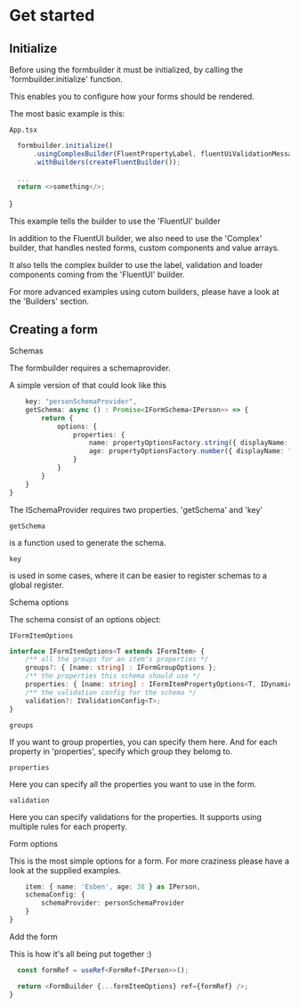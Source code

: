 
<Meta title="Get started" />

<style>{`
  .subheading {
    --mediumdark: '#999999';
    font-weight: 900;
    font-size: 13px;
    color: #999;
    letter-spacing: 6px;
    line-height: 24px;
    text-transform: uppercase;
    margin-bottom: 12px;
    margin-top: 40px;
  }

  .link-list {
    display: grid;
    grid-template-columns: 1fr;
    grid-template-rows: 1fr 1fr;
    row-gap: 10px;
  }

  @media (min-width: 620px) {
    .link-list {
      row-gap: 20px;
      column-gap: 20px;
      grid-template-columns: 1fr 1fr;
    }
  }

  @media all and (-ms-high-contrast:none) {
  .link-list {
      display: -ms-grid;
      -ms-grid-columns: 1fr 1fr;
      -ms-grid-rows: 1fr 1fr;
    }
  }

  .link-item {
    display: block;
    padding: 20px 30px 20px 15px;
    border: 1px solid #00000010;
    border-radius: 5px;
    transition: background 150ms ease-out, border 150ms ease-out, transform 150ms ease-out;
    color: #333333;
    display: flex;
    align-items: flex-start;
  }

  .link-item:hover {
    border-color: #1EA7FD50;
    transform: translate3d(0, -3px, 0);
    box-shadow: rgba(0, 0, 0, 0.08) 0 3px 10px 0;
  }

  .link-item:active {
    border-color: #1EA7FD;
    transform: translate3d(0, 0, 0);
  }

  .link-item strong {
    font-weight: 700;
    display: block;
    margin-bottom: 2px;
  }
  
  .link-item img {
    height: 40px;
    width: 40px;
    margin-right: 15px;
    flex: none;
  }

  .link-item span {
    font-size: 14px;
    line-height: 20px;
  }

  .tip {
    display: inline-block;
    border-radius: 1em;
    font-size: 11px;
    line-height: 12px;
    font-weight: 700;
    background: #E7FDD8;
    color: #66BF3C;
    padding: 4px 12px;
    margin-right: 10px;
    vertical-align: top;
  }

  .tip-wrapper {
    font-size: 13px;
    line-height: 20px;
    margin-top: 40px;
    margin-bottom: 40px;
  }

  .tip-wrapper code {
    font-size: 12px;
    display: inline-block;
  }

  
`}</style>

# Get started


## Initialize
<p>Before using the formbuilder it must be initialized, by calling the 'formbuilder.initialize' function.</p>  
<p>This enables you to configure how your forms should be rendered.</p>  
<p>The most basic example is this: </p>  

```App.tsx```  
```ts
  formbuilder.initialize()
      .usingComplexBuilder(FluentPropertyLabel, fluentUiValidationMessageElement, FluentFormShimmer)
      .withBuilders(createFluentBuilder());
  
  ...
  return <>something</>;
  ```
}


<p>This example tells the builder to use the 'FluentUI' builder</p>  
<p>In addition to the FluentUI builder, we also need to use the 'Complex' builder, that handles nested forms, custom components and value arrays.</p>  
<p>It also tells the complex builder to use the label, validation and loader components coming from the 'FluentUI' builder.</p>  
<p>For more advanced examples using cutom builders, please have a look at the 'Builders' section.</p>  

## Creating a form
<div className="subheading">Schemas</div>
<p>The formbuilder requires a schemaprovider.</p>
<p>A simple version of that could look like this</p>

```ts
    key: "personSchemaProvider",
    getSchema: async () : Promise<IFormSchema<IPerson>> => {
        return {
            options: {
                properties: {
                    name: propertyOptionsFactory.string({ displayName: "Name" }),
                    age: propertyOptionsFactory.number({ displayName: "Age" })
                }
            }
        }
    }
}
```  

<p>The ISchemaProvider requires two properties. 'getSchema' and 'key' </p>  

```getSchema```  
<p>is a function used to generate the schema.</p>

```key```  
<p>is used in some cases, where it can be easier to register schemas to a global register.</p>


<div className="subheading">Schema options</div>
<p>The schema consist of an options object:</p>

```IFormItemOptions```  

```ts
interface IFormItemOptions<T extends IFormItem> {
    /** all the groups for an item's properties */
    groups?: { [name: string] : IFormGroupOptions };
    /** the properties this schema should use */
    properties: { [name: string] : IFormItemPropertyOptions<T, IDynamicPropertyComponentConfig<T>> };
    /** the validation config for the schema */
    validation?: IValidationConfig<T>;
}
```

```groups```  
<p>If you want to group properties, you can specify them here. And for each property in 'properties', specify which group they belomg to.</p>

```properties```  
<p>Here you can specify all the properties you want to use in the form.</p>

```validation```  
<p>Here you can specify validations for the properties. It supports using multiple rules for each property.</p>

<div className="subheading">Form options</div>
<p>This is the most simple options for a form. For more craziness please have a look at the supplied examples.</p>

```ts
    item: { name: 'Esben', age: 38 } as IPerson,
    schemaConfig: {
        schemaProvider: personSchemaProvider
    }
}
```

<div className="subheading">Add the form</div>
<p>This is how it's all being put together :)</p>

```ts
  const formRef = useRef<FormRef<IPerson>>();

  return <FormBuilder {...formItemOptions} ref={formRef} />;
}
```
